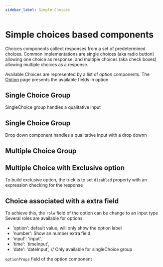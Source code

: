 ```yaml
---
sidebar_label: Simple Choices
---
```


# Simple choices based components

Choices components collect responses from a set of predetermined choices.
Common implementations are single choices (aka radio button) allowing one choice as response, and multiple choices (aka check boxes) allowing multiple choices as a response.

Available Choices are represented by a list of *option* components. The [Option](../option) page presents the available fields in option

## Single Choice Group

SingleChoice group handles a qualitative input

<SurveyComponent name="singleChoice"/>

## Single Choice Group

Drop down component handles a qualitative input with a drop downn 

<SurveyComponent name="DropDownItem"/>

## Multiple Choice Group

<SurveyComponent name="MultipleChoice"/>

## Multiple Choice with Exclusive option

To build exclusive option, the trick is to set `disabled` property with an expression checking for the response 

<SurveyComponent name="MultipleChoiceExclusive"/>

## Choice associated with a extra field

To achieve this, the `role` field of the option can be change to an input type 
Several roles are available for options:

- 'option': default value, will only show the option label
- 'number': Show an number extra field 
- 'input': 'input',
- 'time': 'timeInput',
- 'date': 'dateInput', // Only available for singleChoice group

`optionProps` field of the option component

<SurveyComponent name="MultipleChoiceOpenItem"/>

